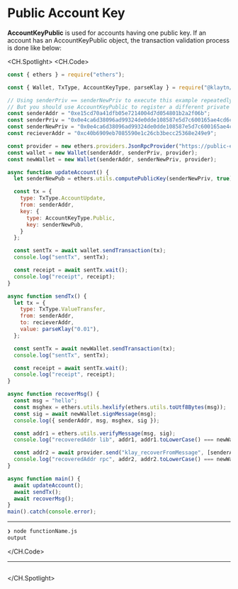 # Public Account Key

**AccountKeyPublic** is used for accounts having one public key. If an account has an AccountKeyPublic object, the transaction validation process is done like below:

<CH.Spotlight>
<CH.Code>

```js functionName.js
const { ethers } = require("ethers");

const { Wallet, TxType, AccountKeyType, parseKlay } = require("@klaytn/ethers-ext");

// Using senderPriv == senderNewPriv to execute this example repeatedly.
// But you should use AccountKeyPublic to register a different private key.
const senderAddr = "0xe15cd70a41dfb05e7214004d7d054801b2a2f06b";
const senderPriv = "0x0e4ca6d38096ad99324de0dde108587e5d7c600165ae4cd6c2462c597458c2b8";
const senderNewPriv = "0x0e4ca6d38096ad99324de0dde108587e5d7c600165ae4cd6c2462c597458c2b8";
const recieverAddr = "0xc40b6909eb7085590e1c26cb3becc25368e249e9";

const provider = new ethers.providers.JsonRpcProvider("https://public-en-baobab.klaytn.net");
const wallet = new Wallet(senderAddr, senderPriv, provider);
const newWallet = new Wallet(senderAddr, senderNewPriv, provider);

async function updateAccount() {
  let senderNewPub = ethers.utils.computePublicKey(senderNewPriv, true);

  const tx = {
    type: TxType.AccountUpdate,
    from: senderAddr,
    key: {
      type: AccountKeyType.Public,
      key: senderNewPub,
    }
  };

  const sentTx = await wallet.sendTransaction(tx);
  console.log("sentTx", sentTx);

  const receipt = await sentTx.wait();
  console.log("receipt", receipt);
}

async function sendTx() {
  let tx = {
    type: TxType.ValueTransfer,
    from: senderAddr,
    to: recieverAddr,
    value: parseKlay("0.01"),
  };

  const sentTx = await newWallet.sendTransaction(tx);
  console.log("sentTx", sentTx);

  const receipt = await sentTx.wait();
  console.log("receipt", receipt);
}

async function recoverMsg() {
  const msg = "hello";
  const msghex = ethers.utils.hexlify(ethers.utils.toUtf8Bytes(msg));
  const sig = await newWallet.signMessage(msg);
  console.log({ senderAddr, msg, msghex, sig });

  const addr1 = ethers.utils.verifyMessage(msg, sig);
  console.log("recoveredAddr lib", addr1, addr1.toLowerCase() === newWallet.address.toLowerCase());

  const addr2 = await provider.send("klay_recoverFromMessage", [senderAddr, msghex, sig, "latest"]);
  console.log("recoveredAddr rpc", addr2, addr2.toLowerCase() === newWallet.address.toLowerCase());
}

async function main() {
  await updateAccount();
  await sendTx();
  await recoverMsg();
}
main().catch(console.error);

```




---
```zsh output
❯ node functionName.js
output
```
</CH.Code>






---



```js functionName.js focus=1

```


</CH.Spotlight>
